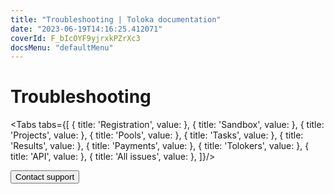 ```yaml
---
title: "Troubleshooting | Toloka documentation"
date: "2023-06-19T14:16:25.412071"
coverId: F_bIcOYF9yjrxkPZrXc3
docsMenu: "defaultMenu"
---
```



# Troubleshooting

<TroubleshootingIntro/>

<Tabs tabs={[
  { title: 'Registration', value: <TroubleshootingList1/> },
  { title: 'Sandbox', value: <TroubleshootingList2/> },
  { title: 'Projects', value: <TroubleshootingList3/> },
  { title: 'Pools', value: <TroubleshootingList4/> },
  { title: 'Tasks', value: <TroubleshootingList5/> },
  { title: 'Results', value: <TroubleshootingList6/> },
  { title: 'Payments', value: <TroubleshootingList7/> },
  { title: 'Tolokers', value: <TroubleshootingList8/> },
  { title: 'API', value: <TroubleshootingList9/> },
  { title: 'All issues', value: <TroubleshootingList10/> },
]}/>

<Button themeColor="light" view="default" size="l" type="link" url="/docs/guide/troubleshooting/support?form-source=guide-troubleshooting-troubleshooting">Contact support</Button>